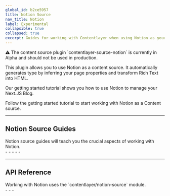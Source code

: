 ```yaml
---
global_id: b2ce5957
title: Notion Source
nav_title: Notion
label: Experimental
collapsible: true
collapsed: true
excerpt: Guides for working with Contentlayer when using Notion as your content source.
---
```


<div className="rounded-md border border-orange-200 bg-orange-100 px-6 dark:border-orange-500/50 dark:bg-orange-500/20">
  ⚠ The content source plugin `contentlayer-source-notion` is currently in Alpha and should not be used in production.
</div>

This plugin allows you to use Notion as a content source. It automatically generates type by inferring your page properties and transform Rich Text into HTML.

<div className="mt-8 grid gap-6 md:grid-cols-2">
  <Card title="Getting Started" icon="rocket" link={{ url: '/docs/sources/notion/getting-started', label: 'Jump into it' }}>
    Our getting started tutorial shows you how to use Notion to manage your Next.JS Blog.
  </Card>
  <div className="mt-2">
    <p>Follow the getting started tutorial to start working with Notion as a Content source.</p>
  </div>
</div>

---

## Notion Source Guides

<div className="-mt-4 grid gap-6 md:grid-cols-2">
  <div>Notion source guides will teach you the crucial aspects of working with Notion.</div>
  <div>
    - <ChevronLink label="Getting started" url="/docs/sources/notion/getting-started" />
    - <ChevronLink label="Configure databases" url="/docs/sources/notion/configure-databases" />
    - <ChevronLink label="Configure properties" url="/docs/sources/notion/configure-properties" />
    - <ChevronLink label="Configure renderer" url="/docs/sources/notion/configure-renderer" />
    - <ChevronLink label="Working with Images" url="/docs/sources/notion/images" />
  </div>
</div>

---

## API Reference

<div className="-mt-4 grid gap-6 md:grid-cols-2">
  <div>
    Working with Notion uses the `contentlayer/notion-source` module.
    <ChevronLink label="Full technical reference" url="/docs/reference/source-notion" />
  </div>
  <div>
    - <ChevronLink label="makeSource" url="/docs/reference/source-notion/make-source" />
    - <ChevronLink label="defineDatabase" url="/docs/reference/source-notion/define-database" />
    - <ChevronLink label="Properties reference" url="/docs/reference/source-notion/properties" />
  </div>
</div>
